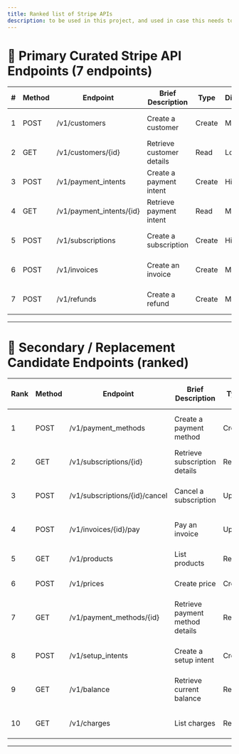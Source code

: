 ```yaml
---
title: Ranked list of Stripe APIs 
description: to be used in this project, and used in case this needs to be expanded more in future scopes.
---
```


# 🎯 Primary Curated Stripe API Endpoints (7 endpoints)

| # | Method | Endpoint                  | Brief Description         | Type   | Difficulty | Importance | Why Pick?                   |
| - | ------ | ------------------------- | ------------------------- | ------ | ---------- | ---------- | --------------------------- |
| 1 | POST   | /v1/customers             | Create a customer         | Create | Medium     | High       | Core for any billing system |
| 2 | GET    | /v1/customers/{id}        | Retrieve customer details | Read   | Low        | High       | Common read operation       |
| 3 | POST   | /v1/payment\_intents      | Create a payment intent   | Create | High       | High       | Payment lifecycle core      |
| 4 | GET    | /v1/payment\_intents/{id} | Retrieve payment intent   | Read   | Medium     | High       | Payment status checks       |
| 5 | POST   | /v1/subscriptions         | Create a subscription     | Create | High       | High       | Recurring billing showcase  |
| 6 | POST   | /v1/invoices              | Create an invoice         | Create | Medium     | High       | Billing and invoicing       |
| 7 | POST   | /v1/refunds               | Create a refund           | Create | Medium     | Medium     | Important refund flow       |

---

# 🔄 Secondary / Replacement Candidate Endpoints (ranked)

| Rank | Method | Endpoint                      | Brief Description               | Type   | Difficulty | Importance | Reason to Consider Replacement               |
| ---- | ------ | ----------------------------- | ------------------------------- | ------ | ---------- | ---------- | -------------------------------------------- |
| 1    | POST   | /v1/payment\_methods          | Create a payment method         | Create | Medium     | Medium     | Useful for diverse payment setups            |
| 2    | GET    | /v1/subscriptions/{id}        | Retrieve subscription details   | Read   | Medium     | High       | Completes subscription lifecycle             |
| 3    | POST   | /v1/subscriptions/{id}/cancel | Cancel a subscription           | Update | Medium     | High       | Common subscription management action        |
| 4    | POST   | /v1/invoices/{id}/pay         | Pay an invoice                  | Update | Medium     | High       | Important invoice lifecycle step             |
| 5    | GET    | /v1/products                  | List products                   | Read   | Low        | Medium     | For product catalog management               |
| 6    | POST   | /v1/prices                    | Create price                    | Create | Medium     | Medium     | For pricing management                       |
| 7    | GET    | /v1/payment\_methods/{id}     | Retrieve payment method details | Read   | Low        | Medium     | Often needed for payment method verification |
| 8    | POST   | /v1/setup\_intents            | Create a setup intent           | Create | High       | Medium     | For saved payment methods                    |
| 9    | GET    | /v1/balance                   | Retrieve current balance        | Read   | Low        | Low        | Useful for account financial overview        |
| 10   | GET    | /v1/charges                   | List charges                    | Read   | Medium     | Medium     | Legacy payment flow support                  |

---
